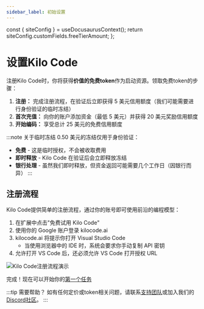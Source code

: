 ```yaml
---
sidebar_label: 初始设置
---
```



  const { siteConfig } = useDocusaurusContext();
  return siteConfig.customFields.freeTierAmount;
};

# 设置Kilo Code

注册Kilo Code时，你将获得**价值<FreeTierAmount />的免费token**作为启动资源。领取免费token的步骤：

1. **注册：** 完成注册流程，在验证后立即获得 5 美元信用额度（我们可能需要进行身份验证的临时冻结）
2. **首次充值：** 向你的账户添加资金（最低 5 美元）并获得 20 美元奖励信用额度
3. **开始编码：** 享受总计 25 美元的免费信用额度

:::note 关于临时冻结
0.50 美元的冻结仅用于身份验证：

- **免费** - 这是临时授权，不会被收取费用
- **即时释放** - Kilo Code 在验证后会立即释放冻结
- **银行处理** - 虽然我们即时释放，但资金返回可能需要几个工作日（因银行而异）
  :::

## 注册流程

Kilo Code提供简单的注册流程，通过你的账号即可使用前沿的编程模型：

1. 在扩展中点击"免费试用 Kilo Code"
1. 使用你的 Google 账户登录 kilocode.ai
1. kilocode.ai 将提示你打开 Visual Studio Code
   - 当使用浏览器中的 IDE 时，系统会要求你手动复制 API 密钥
1. 允许打开 VS Code 后，还必须允许 VS Code 打开授权 URL

<img
  src="/docs/img/setting-up/signupflow.gif"
  alt="Kilo Code注册流程演示"
/>

完成！现在可以开始你的[第一个任务](/getting-started/your-first-task)

:::tip 需要帮助？
如有任何定价或token相关问题，请联系[支持团队](mailto:hi@kilocode.ai)或加入我们的<a href={DISCORD_URL} target='_blank'>Discord社区</a>。
:::
